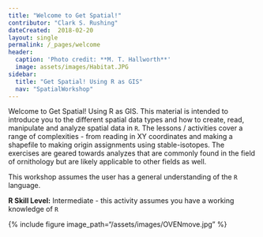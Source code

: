 ```yaml
---
title: "Welcome to Get Spatial!"
contributor: "Clark S. Rushing"
dateCreated:  2018-02-20
layout: single
permalink: /_pages/welcome
header:
  caption: 'Photo credit: **M. T. Hallworth**'
  image: assets/images/Habitat.JPG
sidebar:
  title: "Get Spatial! Using R as GIS"
  nav: "SpatialWorkshop"
---
```


Welcome to Get Spatial! Using R as GIS. This material is intended to introduce you to the different spatial data types and how to create, read, manipulate and analyze spatial data in `R`. The lessons / activities cover a range of complexities - from reading in XY coordinates and making a shapefile to making origin assignments using stable-isotopes. The exercises are geared towards analyzes that are commonly found in the field of ornithology but are likely applicable to other fields as well. 

This workshop assumes the user has a general understanding of the `R` language. 

**R Skill Level:** Intermediate - this activity assumes you have a working knowledge of `R`

{% include figure image_path="/assets/images/OVENmove.jpg" %}


